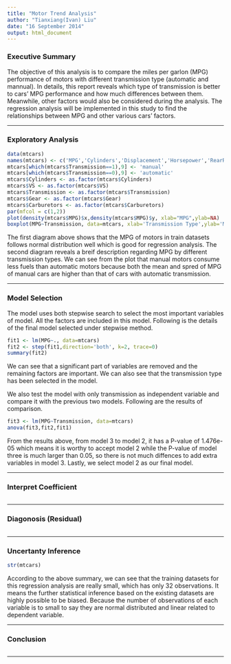 ```yaml
---
title: "Motor Trend Analysis"
author: "Tianxiang(Ivan) Liu"
date: "16 September 2014"
output: html_document
---
```


### Executive Summary
The objective of this analysis is to compare the miles per garlon (MPG) performance of motors with different transmission type (automatic and mannual). In details, this report reveals which type of transmission is better to cars' MPG performance and how much differences between them. Meanwhile, other factors would also be considered during the analysis. The regression analysis will be implemented in this study to find the relationships between MPG and other various cars' factors.

---

### Exploratory Analysis

```r
data(mtcars)
names(mtcars) <- c('MPG','Cylinders','Displacement','Horsepower','RearRatio','Weight','MileTime','VS','Transmission','Gear','Carburetors')
mtcars[which(mtcars$Transmission==1),9] <- 'manual'
mtcars[which(mtcars$Transmission==0),9] <- 'automatic'
mtcars$Cylinders <- as.factor(mtcars$Cylinders)
mtcars$VS <- as.factor(mtcars$VS)
mtcars$Transmission <- as.factor(mtcars$Transmission)
mtcars$Gear <- as.factor(mtcars$Gear)
mtcars$Carburetors <- as.factor(mtcars$Carburetors)
par(mfcol = c(1,2))
plot(density(mtcars$MPG)$x,density(mtcars$MPG)$y, xlab="MPG",ylab=NA)
boxplot(MPG~Transmission, data=mtcars, xlab='Transmission Type',ylab='Miles Per Gallon')
```

The first diagram above shows that the MPG of motors in train datasets follows normal distribution well which is good for regression analysis. The second diagram reveals a breif description regarding MPG by different transmission types. We can see from the plot that manual motors consume less fuels than automatic motors because both the mean and spred of MPG of manual cars are higher than that of cars with automatic transmission.

---

### Model Selection

The model uses both stepwise search to select the most important variables of model. All the factors are included in this model. Following is the details of the final model selected under stepwise method.

```r
fit1 <- lm(MPG~., data=mtcars)
fit2 <- step(fit1,direction='both', k=2, trace=0)
summary(fit2)
```

We can see that a significant part of variables are removed and the remaining factors are important. We can also see that the transmission type has been selected in the model.

We also test the model with only transmission as independent variable and compare it with the previous two models. Following are the results of comparison.

```r
fit3 <- lm(MPG~Transmission, data=mtcars)
anova(fit3,fit2,fit1)
```

From the results above, from model 3 to model 2, it has a P-value of 1.476e-05 which means it is worthy to accept model 2 while the P-value of model three is much larger than 0.05, so there is not much diffences to add extra variables in model 3. Lastly, we select model 2 as our final model.

---

### Interpret Coefficient

```r

```

---

### Diagonosis (Residual)

```r

```

---

### Uncertanty Inference

```r
str(mtcars)
```

According to the above summary, we can see that the training datasets for this regression analysis are really small, which has only 32 observations. It means the further statistical inference based on the existing datasets are highly possible to be biased. Because the number of observations of each variable is to small to say they are normal distributed and linear related to dependent variable.

---

### Conclusion

```r

```

---